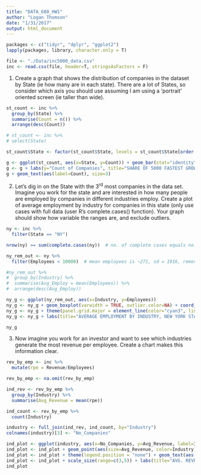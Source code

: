 ```yaml
---
title: "DATA_608_HW1"
author: "Logan Thomson"
date: "1/31/2017"
output: html_document
---
```


```r
packages <- c("tidyr", "dplyr", "ggplot2")
lapply(packages, library, character.only = T)
```  

```r
file <- "./Data/inc5000_data.csv"
inc <- read.csv(file, header=T, stringsAsFactors = F)
```  

1. Create a graph that shows the distribution of companies in the dataset by State (ie how many are in each state). There are a lot of States, so consider which axis you should use assuming I am using a ‘portrait’ oriented screen (ie taller than wide).

```r
st_count <- inc %>%
  group_by(State) %>%
  summarise(Count = n()) %>%
  arrange(desc(Count))

# st_count <- inc %>%
# select(State)

st_count$State <- factor(st_count$State, levels = st_count$State[order(st_count$Count)])
```  

```r
g <- ggplot(st_count, aes(x=State, y=Count)) + geom_bar(stat="identity", width=.75, fill="cyan3") + coord_flip()
g <- g + labs(y="Count of Companies", title="SHARE OF 5000 FASTEST GROWING COMPANIES, by State") + theme_minimal()
g + geom_text(aes(label=Count), size=3)
```  

2. Let’s dig in on the State with the 3^rd^ most companies in the data set. Imagine you work for the state and are interested in how many people are employed by companies in different industries employ. Create a plot of average employment by industry for companies in this state (only use cases with full data (user R’s complete.cases() function). Your graph should show how variable the ranges are, and exclude outliers.  

```r
ny <- inc %>%
  filter(State == "NY")

nrow(ny) == sum(complete.cases(ny))  # no. of complete cases equals no. of rows

ny_rem_out <- ny %>%
  filter(Employees < 10000)  # mean employees is ~271, sd = 1916, remove the two values above 3 * sd

#ny_rem_out %>% 
#  group_by(Industry) %>%
#  summarise(Avg_Employ = mean(Employees)) %>%
#  arrange(desc(Avg_Employ))
```  


```r
ny_g <- ggplot(ny_rem_out, aes(x=Industry, y=Employees)) 
ny_g <- ny_g + geom_boxplot(varwidth = TRUE, outlier.color=NA) + coord_cartesian(ylim = c(0, 1200)) 
ny_g <- ny_g + theme(panel.grid.major = element_line(color="cyan3", linetype = "dotted"), panel.background = element_rect(fill="white"), axis.text.x = element_text(angle=90, hjust=1, vjust=.5, size=12), axis.text.y = element_text(size=10))
ny_g <- ny_g + labs(title="AVERAGE EMPLOYMENT BY INDUSTRY, NEW YORK STATE")

ny_g
```  

3. Now imagine you work for an investor and want to see which industries generate the most revenue per employee. Create a chart makes this information clear.  

```r
rev_by_emp <- inc %>%
  mutate(rpe = Revenue/Employees)

rev_by_emp <- na.omit(rev_by_emp)

ind_rev <- rev_by_emp %>%
  group_by(Industry) %>%
  summarise(Avg_Revenue = mean(rpe))

ind_count <- rev_by_emp %>%
  count(Industry)

industry <- full_join(ind_rev, ind_count, by="Industry")
colnames(industry)[3] <- "No_Companies"
```  

```r
ind_plot <- ggplot(industry, aes(x=No_Companies, y=Avg_Revenue, label=Industry)) 
ind_plot <- ind_plot + geom_point(aes(size=Avg_Revenue, color=Industry), alpha=.7) 
ind_plot <- ind_plot + theme(legend.position = "none") + geom_text(aes(size=Avg_Revenue), hjust=0, vjust=1) 
ind_plot <- ind_plot + scale_size(range=c(3,5)) + labs(title="AVG. REVENUE PER EMPLOYEE", x="Number of Companies", y="Avg. Revenue per Employee") + scale_y_continuous(labels=scales::dollar)
ind_plot
```  

